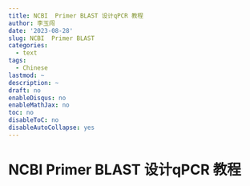 ---
title: NCBI  Primer BLAST 设计qPCR 教程
author: 李玉闯
date: '2023-08-28'
slug: NCBI  Primer BLAST
categories:
  - text
tags:
  - Chinese
lastmod: ~
description: ~
draft: no
enableDisqus: no
enableMathJax: no
toc: no
disableToC: no
disableAutoCollapse: yes
---

# NCBI Primer BLAST 设计qPCR 教程
